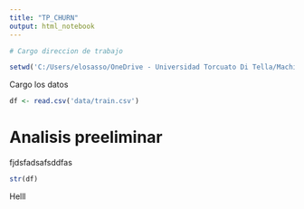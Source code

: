 ```yaml
---
title: "TP_CHURN"
output: html_notebook
---
```


```r
# Cargo direccion de trabajo

setwd('C:/Users/elosasso/OneDrive - Universidad Torcuato Di Tella/Machine Learning/TP/')
```

Cargo los datos

```r
df <- read.csv('data/train.csv')
```

# Analisis preeliminar


fjdsfadsafsddfas

```r
str(df)
```


Helll